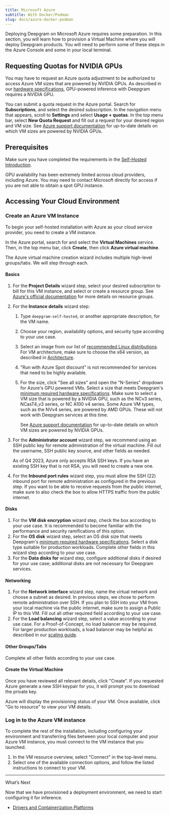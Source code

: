 ```yaml
---
title: Microsoft Azure
subtitle: With Docker/Podman
slug: docs/azure-docker-podman
---
```



Deploying Deepgram on Microsoft Azure requires some preparation. In this section, you will learn how to provision a Virtual Machine where you will deploy Deepgram products. You will need to perform some of these steps in the Azure Console and some in your local terminal.

## Requesting Quotas for NVIDIA GPUs

You may have to request an Azure quota adjustment to be authorized to access Azure VM sizes that are powered by NVIDIA GPUs. As described in our [hardware specifications](/docs/self-hosted-deployment-environments#engine), GPU-powered inference with Deepgram requires a NVIDIA GPU.

You can submit a quota request in the Azure portal. Search for **Subscriptions**, and select the desired subscription. In the navigation menu that appears, scroll to **Settings** and select **Usage + quotas**. In the top menu bar, select **New Quota Request** and fill out a request for your desired region and VM size. See [Azure support documentation](https://learn.microsoft.com/en-us/azure/virtual-machines/sizes-gpu) for up-to-date details on which VM sizes are powered by NVIDIA GPUs.

## Prerequisites

Make sure you have completed the requirements in the [Self-Hosted Introduction](/docs/self-hosted-introduction#prerequisites).

GPU availability has been extremely limited across cloud providers, including Azure. You may need to contact Microsoft directly for access if you are not able to obtain a spot GPU instance.

## Accessing Your Cloud Environment

### Create an Azure VM Instance

​To begin your self-hosted installation with Azure as your cloud service provider, you need to create a VM instance.

In the Azure portal, search for and select the **Virtual Machines** service. Then, in the top menu bar, click **Create**, then click **Azure virtual machine**.

The Azure virtual machine creation wizard includes multiple high-level groups/tabs. We will step through each.

#### Basics

1. For the **Project Details** wizard step, select your desired subscription to bill for this VM instance, and select or create a resource group. See [Azure's official documentation](https://learn.microsoft.com/en-us/azure/azure-resource-manager/management/manage-resource-groups-portal) for more details on resource groups.

2. For the **Instance details** wizard step:

   1. Type `deepgram-self-hosted`, or another appropriate description, for the VM name.
   2. Choose your region, availability options, and security type according to your use case.
   3. Select an image from our list of [recommended Linux distributions](/docs/self-hosted-deployment-environments#operating-system). For VM architecture, make sure to choose the x64 version, as described in [Architecture](/docs/self-hosted-deployment-environments#architecture).
   4. "Run with Azure Spot discount" is not recommended for services that need to be highly available.
   5. For the size, click "See all sizes" and open the "N-Series" dropdown for Azure's GPU powered VMs. Select a size that meets Deepgram's [minimum required hardware specifications](/docs/self-hosted-deployment-environments#engine).
      <Warning>
        Make sure to select a VM size that is powered by a NVIDIA GPU, such as the NCv3 series, NCasT4\_v3 series, or NC A100 v4 series. Some Azure VM types, such as the NVv4 series, are powered by AMD GPUs. These will not work with Deepgram services at this time.

        See [Azure support documentation](https://learn.microsoft.com/en-us/azure/virtual-machines/sizes-gpu) for up-to-date details on which VM sizes are powered by NVIDIA GPUs.
      </Warning>

3. For the **Administrator account** wizard step, we recommend using an SSH public key for remote administration of the virtual machine. Fill out the username, SSH public key source, and other fields as needed.

   <Info>
     As of Q4 2023, Azure only accepts RSA SSH keys. If you have an existing SSH key that is not RSA, you will need to create a new one.
   </Info>

4. For the **Inbound port rules** wizard step, you must allow the SSH (22) inbound port for remote administration as configured in the previous step. If you want to be able to receive requests from the public internet, make sure to also check the box to allow HTTPS traffic from the public internet.

#### Disks

1. For the **VM disk encryption** wizard step, check the box according to your use case. It is recommended to become familiar with the performance and security ramifications of this option.
2. For the **OS disk** wizard step, select an OS disk size that meets Deepgram's [minimum required hardware specifications](/docs/configure-your-private-cloud-environment#hardware-specifications). Select a disk type suitable for production workloads. Complete other fields in this wizard step according to your use case.
3. For the **Data disks for** wizard step, configure additional disks if desired for your use case; additional disks are not necessary for Deepgram services.

#### Networking

1. For the **Network interface** wizard step, name the virtual network and choose a subnet as desired. In previous steps, we chose to perform remote administration over SSH. If you plan to SSH into your VM from your local machine via the public internet, make sure to assign a Public IP to this VM. Fill out all other required field according to your use case.
2. For the **Load balancing** wizard step, select a value according to your use case. For a Proof-of-Concept, no load balancer may be required. For larger production workloads, a load balancer may be helpful as described in our [scaling guide](/docs/autoscaling-best-practices).

#### Other Groups/Tabs

Complete all other fields according to your use case.

#### Create the Virtual Machine

Once you have reviewed all relevant details, click "Create". If you requested Azure generate a new SSH keypair for you, it will prompt you to download the private key.

Azure will display the provisioning status of your VM. Once available, click "Go to resource" to view your VM details.

### Log in to the Azure VM instance

To complete the rest of the installation, including configuring your environment and transferring files between your local computer and your Azure VM instance, you must connect to the VM instance that you launched.

1. In the VM resource overview, select "Connect" in the top-level menu.
2. Select one of the available connection options, and follow the listed instructions to connect to your VM.

***

What’s Next

Now that we have provisioned a deployment environment, we need to start configuring it for inference.

* [Drivers and Containerization Platforms](/docs/drivers-and-containerization-platforms)
